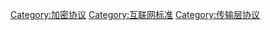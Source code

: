 {{cat main|傳輸層安全協議}}
[[Category:加密协议|Category:加密协议]]
[[Category:互联网标准|Category:互联网标准]]
[[Category:传输层协议|Category:传输层协议]]